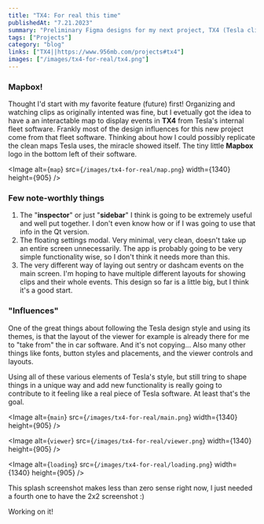 ```yaml
---
title: "TX4: For real this time"
publishedAt: "7.21.2023"
summary: "Preliminary Figma designs for my next project, TX4 (Tesla clip viewer. macOS, Windows, maybe web...)"
tags: ["Projects"]
category: "blog"
links: ["TX4||https://www.956mb.com/projects#tx4"]
images: ["/images/tx4-for-real/tx4.png"]
---
```


### Mapbox!

Thought I'd start with my favorite feature (future) first! Organizing and watching clips as originally intented was fine, but I evetually got the idea to have a an interactable map to display events in **TX4** from Tesla's internal fleet software. Frankly most of the design influences for this new project come from that fleet software. Thinking about how I could possibly replicate the clean maps Tesla uses, the miracle showed itself. The tiny little **Mapbox** logo in the bottom left of their software.

<Image
	alt={`map`}
	src={`/images/tx4-for-real/map.png`}
	width={1340}
	height={905}
/>

### Few note-worthly things

1. The \"**inspector**\" or just \"**sidebar**\" I think is going to be extremely useful and well put together. I don't even know how or if I was going to use that info in the Qt version.
2. The floating settings modal. Very minimal, very clean, doesn't take up an entire screen unnecessarily. The app is probably going to be very simple functionality wise, so I don't think it needs more than this.
3. The very different way of laying out sentry or dashcam events on the main screen. I'm hoping to have multiple different layouts for showing clips and their whole events. This design so far is a little big, but I think it's a good start.

### "Influences"

One of the great things about following the Tesla design style and using its themes, is that the layout of the viewer for example is already there for me to \"take from\" the in car software. And it's not copying... Also many other things like fonts, button styles and placements, and the viewer controls and layouts.

Using all of these various elements of Tesla's style, but still tring to shape things in a unique way and add new functionality is really going to contribute to it feeling like a real piece of Tesla software. At least that's the goal.

<Image
	alt={`main`}
	src={`/images/tx4-for-real/main.png`}
	width={1340}
	height={905}
/>

<Image
	alt={`viewer`}
	src={`/images/tx4-for-real/viewer.png`}
	width={1340}
	height={905}
/>

<Image
	alt={`loading`}
	src={`/images/tx4-for-real/loading.png`}
	width={1340}
	height={905}
/>

This splash screenshot makes less than zero sense right now, I just needed a fourth one to have the 2x2 screenshot :)

Working on it!
